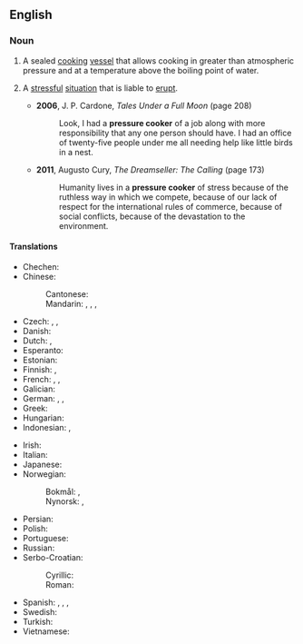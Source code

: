 {{also|pressure-cooker}}

==English==
{{wikipedia|pressure cooking}}

===Noun===
{{en-noun}}

# {{lb|en|cookware}} A sealed [[cook|cooking]] [[vessel]] that allows cooking in greater than atmospheric pressure and at a temperature above the boiling point of water.
# {{lb|en|figurative}} A [[stressful]] [[situation]] that is liable to [[erupt]].
#* '''2006''', J. P. Cardone, ''Tales Under a Full Moon'' (page 208)
#*: Look, I had a '''pressure cooker''' of a job along with more responsibility that any one person should have. I had an office of twenty-five people under me all needing help like little birds in a nest.
#* '''2011''', Augusto Cury, ''The Dreamseller: The Calling'' (page 173)
#*: Humanity lives in a '''pressure cooker''' of stress because of the ruthless way in which we compete, because of our lack of respect for the international rules of commerce, because of social conflicts, because of the devastation to the environment.

====Translations====
{{trans-top|cooking vessel}}
* Chechen: {{t-needed|ce}}
* Chinese:
*: Cantonese: {{t|yue|壓力煲|tr=aat3 lik6 bou1}}
*: Mandarin: {{t+|cmn|高壓鍋}}, {{t+|cmn|高压锅|tr=gāoyāguō}}, {{t+|cmn|壓力鍋}}, {{t+|cmn|压力锅|tr=yālìguō}}
* Czech: {{t|cs|papiňák|m}}, {{t|cs|Papinův hrnec|m}}, {{t|cs|tlakový hrnec|m}}
* Danish: {{t+|da|trykkoger|c}}
* Dutch: {{t+|nl|hogedrukpan|f}}, {{t+|nl|snelkookpan|f}}
* Esperanto: {{t|eo|premmarmito}}
* Estonian: {{t|et|kiirkeedupott}}
* Finnish: {{t|fi|painekattila}}, {{t|fi|painekeitin}}
* French: {{t+|fr|cocotte-minute|f}}, {{t+|fr|autocuiseur|m}}, {{t+|fr|marmite à pression}}
* Galician: {{t+|gl|ola de presión|f}}
* German: {{t+|de|Dampfkochtopf|m}}, {{t+|de|Schnellkochtopf|m}}, {{t|de|Dampfdrucktopf|m}}
* Greek: {{t|el|χύτρα ταχύτητας|f}}
* Hungarian: {{t+|hu|kukta}}
* Indonesian: {{t+|id|presto}} {{qualifier|colloquial}}, {{t|id|panci tekan}}
{{trans-mid}}
* Irish: {{t|ga|brúbhruthaire|m}}
* Italian: {{t|it|pentola a pressione|f}}
* Japanese: {{t|ja|圧力鍋|tr=あつりょくなべ, atsuryoku nabe}}
* Norwegian:
*: Bokmål: {{t|nb|trykkoker|m}}, {{t|nb|trykk-koker|m}}
*: Nynorsk: {{t|nn|trykkokar|m}}, {{t|nn|trykk-kokar|m}}
* Persian: {{t+|fa|زودپز|tr=zudpaz}}
* Polish: {{t|pl|szybkowar|m}}
* Portuguese: {{t|pt|panela de pressão|f}}
* Russian: {{t+|ru|скорова́рка|f}}
* Serbo-Croatian:
*: Cyrillic: {{t|sh|претис ло̀нац|m}}
*: Roman: {{t|sh|pretis lònac|m}}
* Spanish: {{t+|es|marmita|f}}, {{t|es|olla de presión|f}}, {{t+|es|olla a presión|f}}, {{t|es|olla express|f}} {{qualifier|Mexico, Spain}}
* Swedish: {{t|sv|tryckkokare|c}}
* Turkish: {{t+|tr|düdüklü tencere}}
* Vietnamese: {{t|vi|nồi áp suất}}
{{trans-bottom}}